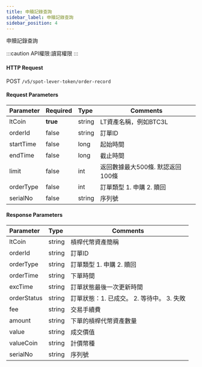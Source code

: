 ```yaml
---
title: 申贖記錄查詢
sidebar_label: 申贖記錄查詢
sidebar_position: 4
---
```

申贖記錄查詢

:::caution
API權限:讀寫權限
:::


#### HTTP Request
POST `/v5/spot-lever-token/order-record`

#### Request Parameters
| Parameter | Required | Type | Comments|
|:----- |:-------|:-----|------ |
|ltCoin |**true** |string |LT資產名稱，例如BTC3L |
|orderId |false	|string	|訂單ID |
|startTime |false |long	|起始時間 |
|endTime |false	|long |截止時間 |
|limit |false |int |返回數據最大500條. 默認返回100條 |
|orderType |false |int |訂單類型 1. 申購 2. 贖回 |
|serialNo |false |string |序列號 |

#### Response Parameters
| Parameter | Type | Comments|
|:----- |:-----|----- |
|ltCoin |string |槓桿代幣資產簡稱 |
|orderId |string |訂單ID |
|orderType |string |訂單類型 1. 申購 2. 贖回 |
|orderTime |string |下單時間 |
|excTime |string |訂單狀態最後一次更新時間 |
|orderStatus |string |訂單狀態：1. 已成交。 2. 等待中。 3. 失敗 |
|fee |string |交易手續費 |
|amount	|string	|下單的槓桿代幣資產數量 |
|value |string |成交價值 |
|valueCoin |string |計價幣種 |
|serialNo |string |序列號 |